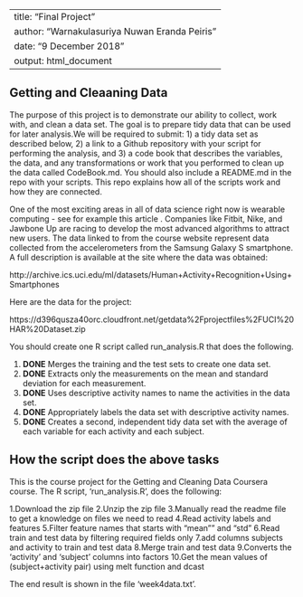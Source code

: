 ---
title: "Final Project"
author: "Warnakulasuriya Nuwan Eranda Peiris"
date: "9 December 2018"
output: html_document
-----------------------------------------------



## Getting and Cleaaning Data

The purpose of this project is to demonstrate our ability to collect, work with, and clean a data set. The goal is to prepare tidy data that can be used for later analysis.We will be required to submit: 1) a tidy data set as described below, 2) a link to a Github repository with your script for performing the analysis, and 3) a code book that describes the variables, the data, and any transformations or work that you performed to clean up the data called CodeBook.md. You should also include a README.md in the repo with your scripts. This repo explains how all of the scripts work and how they are connected.  
 
 One of the most exciting areas in all of data science right now is wearable computing - see for example this article . Companies like Fitbit, Nike, and Jawbone Up are racing to develop the most advanced algorithms to attract new users. The data linked to from the course website represent data collected from the accelerometers from the Samsung Galaxy S smartphone. A full description is available at the site where the data was obtained: 
 
 http://archive.ics.uci.edu/ml/datasets/Human+Activity+Recognition+Using+Smartphones 
 
 Here are the data for the project: 
 
 https://d396qusza40orc.cloudfront.net/getdata%2Fprojectfiles%2FUCI%20HAR%20Dataset.zip 
 
 You should create one R script called run_analysis.R that does the following. 
 
 1. **DONE** Merges the training and the test sets to create one data set.
 2. **DONE** Extracts only the measurements on the mean and standard deviation for each measurement.
 3. **DONE** Uses descriptive activity names to name the activities in the data set.
 4. **DONE** Appropriately labels the data set with descriptive activity names.
 5. **DONE** Creates a second, independent tidy data set with the average of each variable for each activity and each subject. 



## How the script does the above tasks

This is the course project for the Getting and Cleaning Data Coursera course.
The R script, 'run_analysis.R', does the following:

1.Download the zip file
2.Unzip the zip file 
3.Manually read the readme file to get a knowledge on files we need to read
4.Read activity labels and features
5.Filter feature names that starts with "mean"" and "std"
6.Read train and test data by filtering required fields only
7.add columns subjects and activity to train and test data
8.Merge train and test data
9.Converts the 'activity' and 'subject' columns into factors
10.Get the mean values of (subject+activity pair) using melt function and dcast

The end result is shown in the file 'week4data.txt'.
